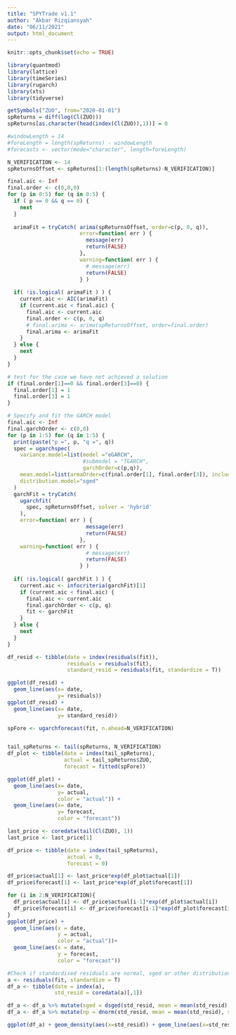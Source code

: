 ```yaml
---
title: "SPYTrade v1.1"
author: "Akbar Rizqiansyah"
date: "06/11/2021"
output: html_document
---
```


```r
knitr::opts_chunk$set(echo = TRUE)
```

```r
library(quantmod)
library(lattice)
library(timeSeries)
library(rugarch)
library(xts)
library(tidyverse)
```

```r
getSymbols("ZUO", from="2020-01-01")
spReturns = diff(log(Cl(ZUO)))
spReturns[as.character(head(index(Cl(ZUO)),1))] = 0

#windowLength = 14
#foreLength = length(spReturns) - windowLength
#forecasts <- vector(mode="character", length=foreLength)
```
```r
N_VERIFICATION <- 14
spReturnsOffset <- spReturns[1:(length(spReturns)-N_VERIFICATION)]

final.aic <- Inf
final.order <- c(0,0,0)
for (p in 0:5) for (q in 0:5) {
  if ( p == 0 && q == 0) {
    next
  }
  
  arimaFit = tryCatch( arima(spReturnsOffset, order=c(p, 0, q)),
                       error=function( err ) {
                         message(err)
                         return(FALSE)
                       },
                       warning=function( err ) {
                         # message(err)
                         return(FALSE)
                       } )
  
  if( !is.logical( arimaFit ) ) {
    current.aic <- AIC(arimaFit)
    if (current.aic < final.aic) {
      final.aic <- current.aic
      final.order <- c(p, 0, q)
      # final.arima <- arima(spReturnsOffset, order=final.order)
      final.arima <- arimaFit
    }
  } else {
    next
  }
}

# test for the case we have not achieved a solution  
if (final.order[1]==0 && final.order[3]==0) {
  final.order[1] = 1
  final.order[3] = 1
}
```
```r
# Specify and fit the GARCH model
final.aic <- Inf
final.garchOrder <- c(0,0)
for (p in 1:5) for (q in 1:5) {
  print(paste("p =", p, "q =", q))
  spec = ugarchspec(
    variance.model=list(model ="eGARCH",
                        #submodel = "TGARCH",
                        garchOrder=c(p,q)),
    mean.model=list(armaOrder=c(final.order[1], final.order[3]), include.mean=T),
    distribution.model="sged"
  )
  garchFit = tryCatch(
    ugarchfit(
      spec, spReturnsOffset, solver = 'hybrid'
    ), 
    error=function( err ) {
                         message(err)
                         return(FALSE)
                       },
    warning=function( err ) {
                         # message(err)
                         return(FALSE)
                       } )
  
  if( !is.logical( garchFit ) ) {
    current.aic <- infocriteria(garchFit)[1]
    if (current.aic < final.aic) {
      final.aic <- current.aic
      final.garchOrder <- c(p, q)
      fit <- garchFit
    }
  } else {
    next
  }
}
```

```r
df_resid <- tibble(date = index(residuals(fit)),
                   residuals = residuals(fit),
                   standard_resid = residuals(fit, standardize = T))

ggplot(df_resid) +
  geom_line(aes(x= date,
                y= residuals))
ggplot(df_resid) +
  geom_line(aes(x= date,
                y= standard_resid))

```

```r
spFore <- ugarchforecast(fit, n.ahead=N_VERIFICATION)


tail_spReturns <- tail(spReturns, N_VERIFICATION)
df_plot <- tibble(date = index(tail_spReturns),
                  actual = tail_spReturns$ZUO,
                  forecast = fitted(spFore))

ggplot(df_plot) + 
  geom_line(aes(x= date,
                y= actual,
                color = "actual")) + 
  geom_line(aes(x= date,
                y= forecast,
                color = "forecast")) 
```
```r
last_price <- coredata(tail(Cl(ZUO), 1))
last_price <- last_price[1]

df_price <- tibble(date = index(tail_spReturns),
                   actual = 0,
                   forecast = 0)

df_price$actual[1] <- last_price*exp(df_plot$actual[1])
df_price$forecast[1] <- last_price*exp(df_plot$forecast[1])

for (i in 2:N_VERIFICATION){
  df_price$actual[i] <- df_price$actual[i-1]*exp(df_plot$actual[i])
  df_price$forecast[i] <- df_price$forecast[i-1]*exp(df_plot$forecast[i])
}
ggplot(df_price) +
  geom_line(aes(x = date,
                y = actual,
                color = "actual"))+
  geom_line(aes(x = date,
                y = forecast,
                color = "forecast"))

```

```r
#Check if standardised residuals are normal, sged or other distribution?
a <- residuals(fit, standardize = T)
df_a <- tibble(date = index(a),
               std_resid = coredata(a)[,1])

df_a <- df_a %>% mutate(sged = dsged(std_resid, mean = mean(std_resid), sd = sd(std_resid), nu = coef(fit)["shape"], xi = coef(fit)["skew"] ))
df_a <- df_a %>% mutate(np = dnorm(std_resid, mean = mean(std_resid), sd = sd(std_resid)))

ggplot(df_a) + geom_density(aes(x=std_resid)) + geom_line(aes(x=std_resid, y=np, color = "Normal")) + geom_line(aes(x=std_resid, y=sged, color = "SGED"))
```